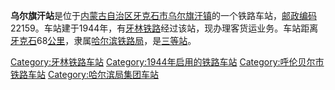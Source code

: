 {{noteTA
|1=zh-cn:始发车次; zh-hk:列車班次;
|2=zh-cn:车次; zh-hk:班次;
}}
{{Infobox China railway station 
|车站名称 = 乌尔旗汗站
|图片 = Wuerqihan Railway Station.jpg
|车站名称拼音 = 
|电报码 = WHX
|拼音码 = WEH
|车站地址 = [[内蒙古自治区|内蒙古自治区]][[牙克石市|牙克石市]]
|归属 = [[哈尔滨铁路局|哈尔滨铁路局]]
|车站等级 = [[三等站_(中铁)|三等站]]
|线路 = [[牙林铁路|牙林铁路]]
}}
'''乌尔旗汗站'''是位于[[内蒙古自治区|内蒙古自治区]][[牙克石市|牙克石市]][[乌尔旗汗镇|乌尔旗汗镇]]的一个铁路车站，[[邮政编码|邮政编码]]22159。车站建于1944年，有[[牙林铁路|牙林铁路]]经过该站，现办理客货运业务。车站距离[[牙克石|牙克石]]68[[公里|公里]]，隶属[[哈尔滨铁路局|哈尔滨铁路局]]，是[[三等站_(中铁)|三等站]]。

{{start rail box}}
{{s-inop|[[煤田站|煤田站]]}}
{{s-line|[[牙林铁路|牙林铁路]]}}
{{s-inop|[[西五旗站|西五旗站]]}}
{{end box}}
{{牙林铁路}}
{{铁路车站小作品}}
{{内蒙古小作品}}

[[Category:牙林铁路车站|Category:牙林铁路车站]]
[[Category:1944年启用的铁路车站|Category:1944年启用的铁路车站]]
[[Category:呼伦贝尔市铁路车站|Category:呼伦贝尔市铁路车站]]
[[Category:哈尔滨局集团车站|Category:哈尔滨局集团车站]]